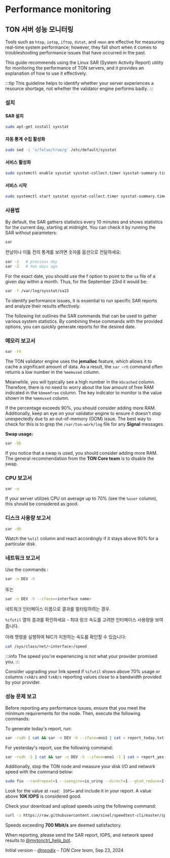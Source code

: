 
# Performance monitoring

## TON 서버 성능 모니터링

Tools such as `htop`, `iotop`, `iftop`, `dstat`, and `nmon` are effective for measuring real-time system performance; however, they fall short when it comes to troubleshooting performance issues that have occurred in the past.

This guide recommends using the Linux SAR (System Activity Report) utility for monitoring the performance of TON servers, and it provides an explanation of how to use it effectively.

:::tip
This guideline helps to identify whether your server experiences a resource shortage, not whether the validator engine performs badly.
:::

### 설치

#### SAR 설치

```bash
sudo apt-get install sysstat
```

#### 자동 통계 수집 활성화

```bash
sudo sed -i 's/false/true/g' /etc/default/sysstat
```

#### 서비스 활성화

```bash
sudo systemctl enable sysstat sysstat-collect.timer sysstat-summary.timer
```

#### 서비스 시작

```bash
sudo systemctl start sysstat sysstat-collect.timer sysstat-summary.timer
```

### 사용법

By default, the SAR gathers statistics every 10 minutes and shows statistics for the current day, starting at midnight. You can check it by running the SAR without parameters:

```bash
sar
```

전날이나 이틀 전의 통계를 보려면 숫자를 옵션으로 전달하세요:

```bash
sar -1   # previous day
sar -2   # two days ago
```

For the exact date, you should use the f option to point to the `sa` file of a given day within a month. Thus, for the September 23rd it would be:

```bash
sar -f /var/log/sysstat/sa23
```

To identify performance issues, it is essential to run specific SAR reports and analyze their results effectively.

The following list outlines the SAR commands that can be used to gather various system statistics. By combining these commands with the provided options, you can quickly generate reports for the desired date.

### 메모리 보고서

```bash
sar -rh
```

The TON validator engine uses the **jemalloc** feature, which allows it to cache a significant amount of data. As a result, the `sar —rh` command often returns a low number in the `%memused` column.

Meanwhile, you will typically see a high number in the `kbcached` column. Therefore, there is no need to worry about the low amount of free RAM indicated in the `kbmemfree` column. The key indicator to monitor is the value shown in the `%memused` column.

If the percentage exceeds 90%, you should consider adding more RAM. Additionally, keep an eye on your validator engine to ensure it doesn't stop unexpectedly due to an out-of-memory (OOM) issue. The best way to check for this is to grep the `/var/ton-work/log` file for any **Signal** messages.

**Swap usage:**

```bash
sar -Sh
```

If you notice that a swap is used, you should consider adding more RAM. The general recommendation from the **TON Core team** is to disable the swap.

### CPU 보고서

```bash
sar -u
```

If your server utilizes CPU on average up to 70% (see the `%user` column), this should be considered as good.

### 디스크 사용량 보고서

```bash
sar -dh
```

Watch the `%util` column and react accordingly if it stays above 90% for a particular disk.

### 네트워크 보고서

Use the commands :

```bash
sar -n DEV -h
```

또는

```bash
sar -n DEV -h --iface=<interface name>
```

네트워크 인터페이스 이름으로 결과를 필터링하려는 경우.

`%ifutil` 열의 결과를 확인하세요 - 최대 링크 속도를 고려한 인터페이스 사용량을 보여줍니다.

아래 명령을 실행하여 NIC가 지원하는 속도를 확인할 수 있습니다:

```bash
cat /sys/class/net/<interface>/speed
```

:::info
The speed you're experiencing is not what your provider promised you.
:::

Consider upgrading your link speed if `%ifutil` shows above 70% usage or columns `rxkB/s` and `txkB/s` reporting values close to a bandwidth provided by your provider.

### 성능 문제 보고

Before reporting any performance issues, ensure that you meet the minimum requirements for the node. Then, execute the following commands:

To generate today's report, run:

```bash
sar -rudh | cat && sar -n DEV -h --iface=eno1 | cat > report_today.txt
```

For yesterday's report, use the following command:

```bash
sar -rudh -1 | cat && sar -n DEV -h --iface=eno1 -1 | cat > report_yesterday.txt
```

Additionally, stop the TON node and measure your disk I/O and network speed with the command below:

```bash
sudo fio --randrepeat=1 --ioengine=io_uring --direct=1 --gtod_reduce=1 --name=test --filename=/var/ton-work/testfile --bs=4096 --iodepth=1 --size=40G --readwrite=randread --numjobs=1 --group_reporting
```

Look for the value at `read: IOPS=` and include it in your report. A value above **10K IOPS** is considered good.

Check your download and upload speeds using the following command:

```bash
curl -s https://raw.githubusercontent.com/sivel/speedtest-cli/master/speedtest.py | python3 -
```

Speeds exceeding **700 Mbit/s** are deemed satisfactory.

When reporting, please send the SAR report, IOPS, and network speed results to [@mytonctrl_help_bot](https://t.me/mytonctrl_help_bot).

Initial version - _[@neodix](https://t.me/neodix) - TON Core team_, Sep 23, 2024

<Feedback />
